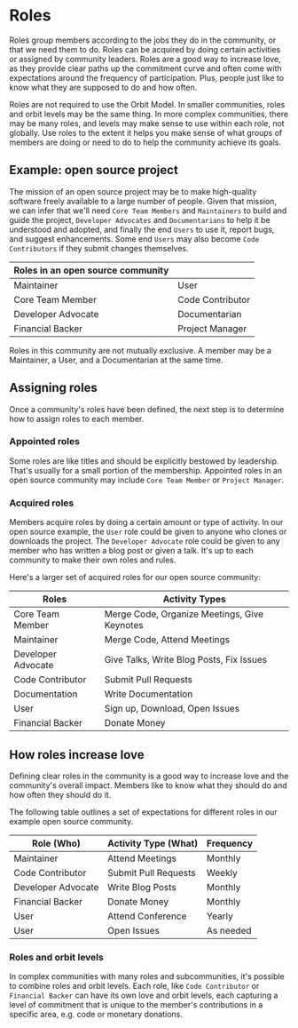 # Roles

Roles group members according to the jobs they do in the community, or that we
need them to do. Roles can be acquired by doing certain activities or assigned
by community leaders. Roles are a good way to increase love, as they provide
clear paths up the commitment curve and often come with expectations around the
frequency of participation. Plus, people just like to know what they are
supposed to do and how often.

Roles are not required to use the Orbit Model. In smaller communities, roles and
orbit levels may be the same thing. In more complex communities, there may be
many roles, and levels may make sense to use within each role, not globally. Use
roles to the extent it helps you make sense of what groups of members are doing
or need to do to help the community achieve its goals.

## Example: open source project

The mission of an open source project may be to make high-quality software
freely available to a large number of people. Given that mission, we can infer
that we'll need `Core Team Members` and `Maintainers` to build and guide the
project, `Developer Advocates` and `Documentarians` to help it be understood and
adopted, and finally the end `Users` to use it, report bugs, and suggest
enhancements. Some end `Users` may also become `Code Contributors` if they
submit changes themselves.

| Roles in an open source community |                  |
| --------------------------------- | ---------------- |
| Maintainer                        | User             |
| Core Team Member                  | Code Contributor |
| Developer Advocate                | Documentarian    |
| Financial Backer                  | Project Manager  |

Roles in this community are not mutually exclusive. A member may be a Maintainer, a
User, and a Documentarian at the same time.

## Assigning roles

Once a community's roles have been defined, the next step is to determine how to
assign roles to each member.

### Appointed roles

Some roles are like titles and should be explicitly bestowed by leadership.
That's usually for a small portion of the membership. Appointed roles in an open
source community may include `Core Team Member` or `Project Manager`.

### Acquired roles

Members acquire roles by doing a certain amount or type of activity. In
our open source example, the `User` role could be given to anyone who clones or
downloads the project. The `Developer Advocate` role could be given to any
member who has written a blog post or given a talk. It's up to each community to
make their own roles and rules.

Here's a larger set of acquired roles for our open source community:

| Roles              | Activity Types                               |
| ------------------ | -------------------------------------------- |
| Core Team Member   | Merge Code, Organize Meetings, Give Keynotes |
| Maintainer         | Merge Code, Attend Meetings                  |
| Developer Advocate | Give Talks, Write Blog Posts, Fix Issues     |
| Code Contributor   | Submit Pull Requests                         |
| Documentation      | Write Documentation                          |
| User               | Sign up, Download, Open Issues               |
| Financial Backer   | Donate Money                                 |

## How roles increase love

Defining clear roles in the community is a good way to increase love and the
community's overall impact. Members like to know what they should do and how
often they should do it.

The following table outlines a set of expectations for different roles in
our example open source community.

| Role (Who)         | Activity Type (What) | Frequency |
| ------------------ | -------------------- | --------- |
| Maintainer         | Attend Meetings      | Monthly   |
| Code Contributor   | Submit Pull Requests | Weekly    |
| Developer Advocate | Write Blog Posts     | Monthly   |
| Financial Backer   | Donate Money         | Monthly   |
| User               | Attend Conference    | Yearly    |
| User               | Open Issues          | As needed |

### Roles and orbit levels

In complex communities with many roles and subcommunities, it's possible to
combine roles and orbit levels. Each role, like `Code Contributor` or `Financial Backer` can have its own love and orbit levels, each capturing a level of
commitment that is unique to the member's contributions in a specific area, e.g.
code or monetary donations.
